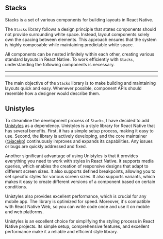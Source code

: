 
## Stacks

Stacks is a set of various components for building layouts in React Native.

The `Stacks` library follows a design principle that states components should not provide surrounding white space. Instead, layout components solely own the spacing between elements. This approach ensures that the system is highly composable while maintaining predictable white space.

All components can be nested infinitely within each other, creating various standard layouts in React Native. To work efficiently with `Stacks`, understanding the following components is necessary.

---

<Components />

---

The main objective of the `Stacks` library is to make building and maintaining layouts quick and easy. Whenever possible, component APIs should resemble how a designer would describe them.

## Unistyles

To streamline the development process of `Stacks`, I have decided to add [Unistyles](https://github.com/jpudysz/react-native-unistyles/tree/main) as a dependency. Unistyles is a style library for React Native that has several benefits. First, it has a simple setup process, making it easy to use. Second, the library is actively developing, and the core maintainer ([@jacekp](https://twitter.com/jpudysz)) continuously improves and expands its capabilities. Any issues or bugs are quickly addressed and fixed.

Another significant advantage of using Unistyles is that it provides everything you need to work with styles in React Native. It supports media queries, which enables the creation of responsive designs that adapt to different screen sizes. It also supports defined breakpoints, allowing you to set specific styles for various screen sizes. It also supports variants, which makes it easy to create different versions of a component based on certain conditions.

Unistyles also provides excellent performance, which is crucial for any mobile app. The library is optimized for speed. Moreover, it's compatible with React Native Web, so you can write code once and use it on mobile and web platforms.

Unistyles is an excellent choice for simplifying the styling process in React Native projects. Its simple setup, comprehensive features, and excellent performance make it a reliable and efficient style library.
